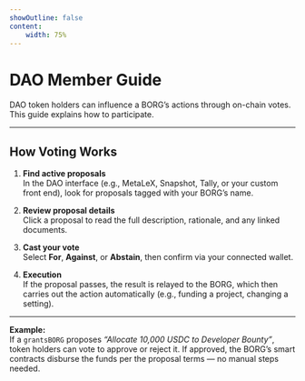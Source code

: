 ```yaml
---
showOutline: false
content:
    width: 75%
---
```


# DAO Member Guide

DAO token holders can influence a BORG’s actions through on-chain votes. This guide explains how to participate.

---

## How Voting Works

1. **Find active proposals**  
   In the DAO interface (e.g., MetaLeX, Snapshot, Tally, or your custom front end), look for proposals tagged with your BORG’s name.

2. **Review proposal details**  
   Click a proposal to read the full description, rationale, and any linked documents.

3. **Cast your vote**  
   Select **For**, **Against**, or **Abstain**, then confirm via your connected wallet.

4. **Execution**  
   If the proposal passes, the result is relayed to the BORG, which then carries out the action automatically (e.g., funding a project, changing a setting).

---

**Example:**  
If a `grantsBORG` proposes *“Allocate 10,000 USDC to Developer Bounty”*, token holders can vote to approve or reject it. If approved, the BORG’s smart contracts disburse the funds per the proposal terms — no manual steps needed.

